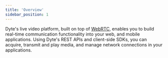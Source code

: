 ```yaml
---
title: 'Overview'
sidebar_position: 1
---
```


Dyte's live video platform, built on top of [WebRTC](https://dyte.io/blog/webrtc/), enables you to build real-time communication functionality into your web, and mobile applications. Using Dyte's REST APIs and client-side SDKs, you can acquire, transmit and play media, and manage network connections in your applications.